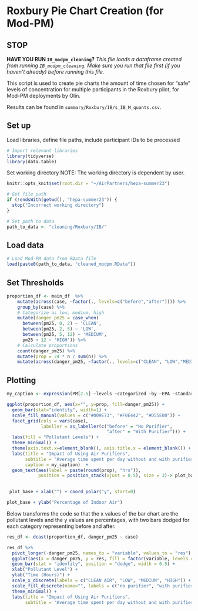 # Roxbury Pie Chart Creation (for Mod-PM)

## STOP

**HAVE YOU RUN `IB_modpm_cleaning`?**
*This file loads a dataframe created from running `IB_modpm_cleaning`. Make sure you run that file first (if you haven't already) before running this file.*

This script is used to create pie charts the amount of time chosen for "safe" levels of concentration for multiple participants in the Roxbury pilot, for Mod-PM deployments by Olin.

Results can be found in `summary/Roxbury/IB/s_IB_M_quants.csv`.

## Set up
Load libraries, define file paths, include participant IDs to be processed
```r
# Import relevant libraries
library(tidyverse)
library(data.table)
```

Set working directory
NOTE: The working directory is dependent by user. 
```r
knitr::opts_knit$set(root.dir = "~/AirPartners/hepa-summer23")
```

```r
# Get file path
if (!endsWith(getwd(), "hepa-summer23")) {
  stop("Incorrect working directory")
}
```

```r
# Set path to data
path_to_data <- "cleaning/Roxbury/IB/"
```

## Load data
```r
# Load Mod-PM data from RData file
load(paste0(path_to_data, "cleaned_modpm.RData"))
```

## Set Thresholds
```r
proportion_df <- main_df  %>% 
    mutate(across(case, ~factor(., levels=c("before","after")))) %>%
    group_by(case) %>%
    # Categorize as low, medium, high
    mutate(danger_pm25 = case_when(
      between(pm25, 0, 2) ~ 'CLEAN',
      between(pm25, 2, 5) ~ 'LOW',
      between(pm25, 5, 12) ~ 'MEDIUM',
      pm25 > 12 ~ 'HIGH')) %>%
    # Calculate proportions
    count(danger_pm25) %>%
    mutate(prop = 24 * n / sum(n)) %>% 
    mutate(across(danger_pm25, ~factor(., levels=c("CLEAN", "LOW","MEDIUM", "HIGH"))))
```

## Plotting
```r
my_caption <- expression(PM[2.5] ~levels ~categorized ~by ~EPA ~standards)

ggplot(proportion_df, aes(x="", y=prop, fill=danger_pm25)) +
  geom_bar(stat="identity", width=1) +
  scale_fill_manual(values = c("#009E73", "#F0E442", "#D55E00")) +
  facet_grid(cols = vars(case),
             labeller = as_labeller(c("before" = "No Purifier", 
                                      "after" = "With Purifier"))) +
  labs(fill = "Pollutant Levels") + 
  theme_minimal() +
  theme(axis.text.x=element_blank(), axis.title.x = element_blank()) +
  labs(title = "Impact of Using Air Purifiers",
       subtitle = "Average time spent per day without and with purifier",
       caption = my_caption)  + 
  geom_text(aes(label = paste(round(prop), "hrs")),
            position = position_stack(vjust = 0.5), size = 3)-> plot_base
  
```

```r
 plot_base + xlab("") + coord_polar("y", start=0)
```
```r
plot_base + ylab("Percentage of Indoor Air")
```
Below transforms the code so that the x values of the bar chart are the
pollutant levels and the y values are percentages, with two bars dodged for each
category representing before and after.

```r
res_df <- dcast(proportion_df, danger_pm25 ~ case)

res_df %>%
  pivot_longer(-danger_pm25, names_to = "variable", values_to = "res") %>%
  ggplot(aes(x = danger_pm25, y = res, fill = factor(variable, levels = c("before", "after")))) +
  geom_bar(stat = "identity", position = "dodge", width = 0.5) + 
  xlab("Pollutant Level") +
  ylab("Time (Hours)") +
  scale_x_discrete(labels = c("CLEAN AIR", "LOW", "MEDIUM", "HIGH")) +
  scale_fill_discrete(name="", labels = c("no purifier", "with purifier")) +
  theme_minimal() +
  labs(title = "Impact of Using Air Purifiers",
       subtitle = "Average time spent per day without and with purifier")
```



